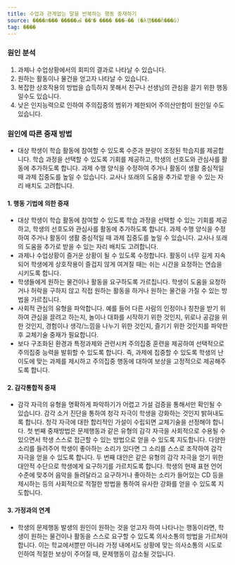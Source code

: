 ```yaml
---
title: 수업과 관계없는 말을 반복하는 행동 중재하기
source: ����л��� �����ൿ ��ʺ� ���� ���̵�� (�λ걤���ñ���û)
tag: ����
---
```


### 원인 분석

1. 과제나 수업상황에서의 회피의 결과로 나타날 수 있습니다.
2. 원하는 활동이나 물건을 얻고자 나타날 수 있습니다.
3. 복잡한 상호작용의 방법을 습득하지 못해서 친구나 선생님의 관심을 끌기 위한 행동일수도 있습니다.
4. 낮은 인지능력으로 인하여 주의집중의 범위가 제한되어 주의산만함이 원인일 수도 있습니다.

### 원인에 따른 중재 방법

- 대상 학생이 학습 활동에 참여할 수 있도록 수준과 분량이 조정된 학습지를 제공합니다. 학습 과정을 선택할 수 있도록 기회를 제공하고, 학생의 선호도와 관심사를 활동에 추가하도록 합니다. 과제 수행 양식을 수정하여 주거나 활동이 생활 중심적일 때 과제 집중도를 높일 수 있습니다. 교사나 또래의 도움을 추가로 받을 수 있는 자리 배치도 고려합니다. 

#### 1. 행동 기법에 의한 중재

- 대상 학생이 학습 활동에 참여할 수 있도록 학습 과정을 선택할 수 있는 기회를 제공하고, 학생의 선호도와 관심사를 활동에 추가하도록 합니다. 과제 수행 양식을 수정하여 주거나 활동이 생활 중심적일 때 과제 집중도를 높일 수 있습니다. 교사나 또래의 도움을 추가로 받을 수 있는 자리 배치도 고려합니다.
- 과제나 수업상황이 즐거운 상황이 될 수 있도록 수정합니다. 활동이 너무 길게 지속되어 학생에게 상호작용이 즐겁지 않게 여겨질 때는 쉬는 시간을 요청하는 연습을 시키도록 합니다.
- 학생들에게 원하는 물건이나 활동을 요구하도록 가르칩니다. 학생이 도움을 요청하거나 허락을 구하지 않고 직접 원하는 활동을 하거나 원하는 물건을 가질 수 있는 방법을 가르칩니다.
- 사회적 관심의 유형을 파악합니다. 예를 들어 다른 사람의 인정이나 칭찬을 받기 위하여 관심을 끌려고 하는지, 놀이나 대화를 시작하기 위한 것인지, 위로나 공감을 위한 것인지, 경험이나 생각/느낌을 나누기 위한 것인지, 즐기기 위한 것인지를 파악한 후 교체기술 중재가 필요합니다.
- 보다 구조화된 환경과 특정과제와 관련시켜 주의집중 훈련을 제공하여 선택적으로 주의집중 능력을 발휘할 수 있도록 합니다. 즉, 과제에 집중할 수 있도록 학생의 난이도에 맞는 과제를 제시하고 주의집중 행동에 대하여 보상을 고정적으로 제공해주도록 합니다.

#### 2. 감각통합적 중재

- 감각 자극의 유형을 명확하게 파악하기가 어렵고 가설 검증을 통해서만 확인될 수 있습니다. 감각 소거 진단을 통하여 청각 자극이 학생을 강화하는 것인지 밝혀내도록 합니다. 청각 자극에 대한 합리적인 가설이 수립되면 교체기술을 선정해야 합니다. 첫 번째 중재방법은 문제행동과 같은 유형의 감각 자극을 사회적으로 수용될 수 있으면서 학생 스스로 접근할 수 있는 방법으로 얻을 수 있도록 지도합니다. 다양한 소리를 들려주어 학생이 좋아하는 소리가 있다면 그 소리를 스스로 조작하여 감각 자극을 얻을 수 있도록 합니다. 두 번째 대안은 같은 유형의 감각 자극을 얻기 위한 대안적 수단으로 학생에게 요구하기를 가르치도록 합니다. 학생의 현재 표현 언어 수준에 맞추어 음악을 들려달라고 요구하거나 좋아하는 소리가 들어있는 CD 등을 제시하는 등의 사회적으로 적절한 방법을 통하여 유사한 강화를 얻을 수 있도록 지도합니다.

#### 3. 가정과의 연계

- 학생의 문제행동 발생의 원인이 원하는 것을 얻고자 하여 나타나는 행동이라면, 학생이 원하는 물건이나 활동을 스스로 요구할 수 있도록 의사소통의 방법을 가르쳐야 합니다. 이는 학교에서뿐만 아니라 가정 내에서도 상황에 맞는 의사소통의 시도로 인하여 적절한 보상이 주어질 때, 문제행동이 감소될 것입니다.